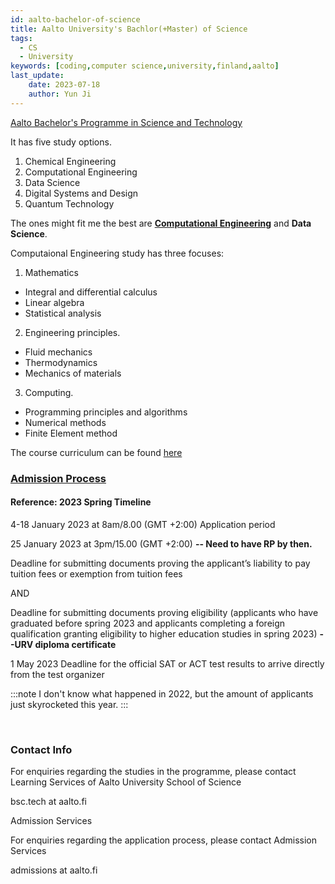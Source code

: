 ```yaml
---
id: aalto-bachelor-of-science
title: Aalto University's Bachlor(+Master) of Science
tags:
  - CS
  - University
keywords: [coding,computer science,university,finland,aalto]
last_update: 
    date: 2023-07-18
    author: Yun Ji
---
```




[Aalto Bachelor's Programme in Science and Technology](https://www.aalto.fi/en/study-at-aalto/admission-to-aalto-bachelors-programme-in-science-and-technology-bachelor-and-master-of-science-in)

It has five study options.
1. Chemical Engineering
2. Computational Engineering
3. Data Science
4. Digital Systems and Design
5. Quantum Technology

The ones might fit me the best are [**Computational Engineering**](https://www.aalto.fi/en/study-options/computational-engineering-bachelor-of-science-technology-master-of-science-technology) and **Data Science**. 

Computaional Engineering study has three focuses:
1. Mathematics 
- Integral and differential calculus
- Linear algebra
- Statistical analysis

2. Engineering principles. 

- Fluid mechanics
- Thermodynamics
- Mechanics of materials

3. Computing. 

- Programming principles and algorithms
- Numerical methods
- Finite Element method


The course curriculum can be found [here](https://www.aalto.fi/en/programmes/aalto-bachelors-programme-in-science-and-technology/curriculum-2022-2024)

### [Admission Process](https://www.aalto.fi/en/study-at-aalto/admission-to-aalto-bachelors-programme-in-science-and-technology-bachelor-and-master-of-science-in)

#### Reference: 2023 Spring Timeline
4-18 January 2023 at 8am/8.00 (GMT +2:00)	Application period 

25 January 2023 at 3pm/15.00 (GMT +2:00)	**-- Need to have RP by then.**

Deadline for submitting documents proving the applicant’s liability to pay tuition fees or exemption from tuition fees 

AND

Deadline for submitting documents proving eligibility (applicants who have graduated before spring 2023 and applicants completing a foreign qualification granting eligibility to higher education studies in spring 2023)  **--URV diploma certificate**

1 May 2023	Deadline for the official SAT or ACT test results to arrive directly from the test organizer 

:::note
I don't know what happened in 2022, but the amount of applicants just skyrocketed this year.
:::

<Image img={aalto2022}/>
<Image img={aalto2021}/>
<Image img={aalto2020}/>

### Contact Info
For enquiries regarding the studies in the programme, please contact Learning Services of Aalto University School of Science

bsc.tech at aalto.fi

Admission Services

For enquiries regarding the application process, please contact Admission Services

admissions at aalto.fi

